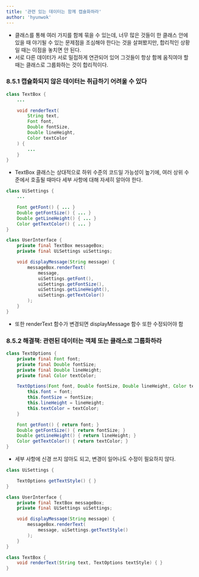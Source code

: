 ```yaml
---
title: '관련 있는 데이터는 함께 캡슐화하라'
author: 'hyunwok'
---
```


- 클래스를 통해 여러 가지를 함께 묶을 수 있는데, 너무 많은 것들이 한 클래스 안에 있을 때 야기될 수 있는 문제점을 조심해야 한다는 것을 살펴봤지만, 합리적인 상황일 때는 이점을 놓치면 안 된다. 
- 서로 다른 데이터가 서로 밀접하게 연관되어 있어 그것들이 항상 함께 움직여야 할 때는 클래스로 그룹화하는 것이 합리적이다.

### 8.5.1 캡슐화되지 않은 데이터는 취급하기 어려울 수 있다
```java 
class TextBox {
    ...

    void renderText(
        String text,
        Font font,
        Double fontSize,
        Double lineHeight,
        Color textColor
    ) {
        ...
    }
}
```

- TextBox 클래스는 상대적으로 하위 수준의 코드일 가능성이 높기에, 여러 상위 수준에서 호출될 때마다 세부 사항에 대해 자세히 알아야 한다.

```java incorrect
class UiSettings {
    ...

    Font getFont() { ... }
    Double getFontSize() { ... }
    Double getLineHeight() { ... }
    Color getTextColor() { ... }
}

class UserInterface {
    private final TextBox messageBox;
    private final UiSettings uiSettings;

    void displayMessage(String message) {
        messageBox.renderText(
            message,
            uiSettings.getFont(),
            uiSettings.getFontSize(),
            uiSettings.getLineHeight(),
            uiSettings.getTextColor()
        );
    }
}
```

- 또한 renderText 함수가 변경되면 displayMessage 함수 또한 수정되어야 함

### 8.5.2 해결책: 관련된 데이터는 객체 또는 클래스로 그룹화하라
```java correct
class TextOptions {
    private final Font font;
    private final Double fontSize;
    private final Double lineHeight;
    private final Color textColor;

    TextOptions(Font font, Double fontSize, Double lineHeight, Color textColor) {
        this.font = font;
        this.fontSize = fontSize;
        this.lineHeight = lineHeight;
        this.textColor = textColor;
    }

    Font getFont() { return font; }
    Double getFontSize() { return fontSize; }
    Double getLineHeight() { return lineHeight; }
    Color getTextColor() { return textColor; }
}
```

- 세부 사항에 신경 쓰지 않아도 되고, 변경이 일어나도 수정이 필요하지 않다.
```java correct
class UiSettings {

    TextOptions getTextStyle() { }
}

class UserInterface {
    private final TextBox messageBox;
    private final UiSettings uiSettings;

    void displayMessage(String message) {
        messageBox.renderText(
            message, uiSettings.getTextStyle()
        );
    }
}

class TextBox {
    void renderText(String text, TextOptions textStyle) { }
}
```
